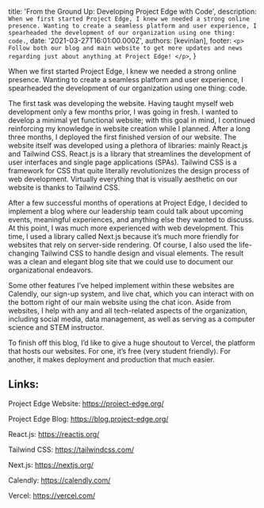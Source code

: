 
  title: 'From the Ground Up: Developing Project Edge with Code',
  description: `When we first started Project Edge, I knew we needed a strong online presence. Wanting to create a seamless platform and user experience, I spearheaded the development of our organization using one thing: code.`,
  date: '2021-03-27T16:01:00.000Z',
  authors: [kevinlan],
  footer: `
    <p>
      Follow both our blog and main website to get more updates and news regarding just about anything at Project Edge!
    </p>
  `,
}

When we first started Project Edge, I knew we needed a strong online presence. Wanting to create a seamless platform and user experience, I spearheaded the development of our organization using one thing: code. 

<!--more-->

The first task was developing the website. Having taught myself web development only a few months prior, I was going in fresh. I wanted to develop a minimal yet functional website; with this goal in mind, I continued reinforcing my knowledge in website creation while I planned. After a long three months, I deployed the first finished version of our website. The website itself was developed using a plethora of libraries: mainly React.js and Tailwind CSS. React.js is a library that streamlines the development of user interfaces and single page applications (SPAs). Tailwind CSS is a framework for CSS that quite literally revolutionizes the design process of web development. Virtually everything that is visually aesthetic on our website is thanks to Tailwind CSS. 

After a few successful months of operations at Project Edge, I decided to implement a blog where our leadership team could talk about upcoming events, meaningful experiences, and anything else they wanted to discuss. At this point, I was much more experienced with web development. This time, I used a library called Next.js because it’s much more friendly for websites that rely on server-side rendering. Of course, I also used the life-changing Tailwind CSS to handle design and visual elements. The result was a clean and elegant blog site that we could use to document our organizational endeavors.

Some other features I’ve helped implement within these websites are Calendly, our sign-up system, and live chat, which you can interact with on the bottom right of our main website using the chat icon. Aside from websites, I help with any and all tech-related aspects of the organization, including social media, data management, as well as serving as a computer science and STEM instructor.

To finish off this blog, I’d like to give a huge shoutout to Vercel, the platform that hosts our websites. For one, it’s free (very student friendly). For another, it makes deployment and production that much easier.
## Links:
Project Edge Website: https://project-edge.org/

Project Edge Blog: https://blog.project-edge.org/

React.js: https://reactjs.org/

Tailwind CSS: https://tailwindcss.com/

Next.js: https://nextjs.org/

Calendly: https://calendly.com/

Vercel: https://vercel.com/




